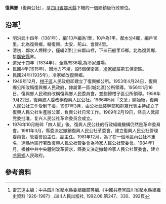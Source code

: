 '''復興鄉'''（復興公社），是[[四川省|四川省]][[鄰水縣|鄰水縣]]下轄的一個鄉鎮級行政單位。

== 沿革<ref>雷志遠主編；中共四川省鄰水縣委組織部等編.《中國共產黨四川省鄰水縣組織史資料 1926-1987》.四川人民出版社, 1992.08.第247、336、392頁</ref>==
* 明洪武十四年（1381年），編110戶編為1里，10戶為1甲。鄰水分4鄉，編戶16里。北為復興鄉，轄復興、太安、荊山、會賢4里。
* 清初．鄰水人煙稀少，僅編2里(上曰鄰山裡，下曰石船里)5鄉。北為復興鄉，接[[廣安縣|廣安縣]]界。
* 道光十四年（1834年），全縣有36場,為冷家渡場。
* 民國4年(1915年)，因地方不靖，設5個保衛區，[[冷家鄉|冷家鄉]]屬第五保衛區。
* 民國24年(1935年)，冷家鄉改復興鄉。
* 1949年12月，[[柑子區|柑子區]]人民政府即建立了復興鄉公所。1953年4月24日，復興鄉公所改稱復興鄉人民政府，隸屬第一區(城北區)公所領導。1956年1月16日，復興鄉人民政府改稱復興鄉人民委員會，並劃歸柑子區公所領導。1958年9月22日，復興鄉人委改稱復興人民公社。1966年5月「文革」開始後，復興人民公社工作受到干擾。1967年3月，由公社武裝幹部和群眾代表主持成立了復興人民公社生產辦公室，負責公社日常工作。1969年2月19日，经县人武部党委批准，复兴人民公社革命委员会成立。
* 1976年10月粉碎「四人幫」後，復興人民公社的行政組織機構仍然是革命委員會。1981年3月，縣委決定撤銷復興人民公社革委會，建立復興人民公社管理委員會。管委會設主任、副主任。1981年12月，為了在一個地區內公社不重名，達縣地區行署改復興人民公社管委會為冷家人民公社管委會。1984年1月，根據中共中央體制改革要求，縣委又決定撤銷冷家人民公社管委會，建立[[冷家鄉|冷家鄉]]人民政府。

== 參考資料 ==
{{reflist}}
{{行政區劃小作品}}
{{鄰水縣行政區劃（1949年12月21日至1950年2月）}}
{{鄰水縣行政區劃（1950年2月至1951年6月9日）}}
{{鄰水縣行政區劃（1951年6月9日至1952年7月17日）}}
{{鄰水縣行政區劃（1952年7月17日至1953年4月24日）}}
{{鄰水縣行政區劃（1953年4月24日至1953年9月4日）}}
{{鄰水縣行政區劃（1953年9月4日至1955年3月5日）}}
{{鄰水縣行政區劃（1955年3月5日至1956年1月24日）}}
{{鄰水縣行政區劃（1956年1月24日至1963年5月25日）}}
{{鄰水縣行政區劃（1963年5月25日至1993年12月31日）}}
{{鄰水縣行政區劃}}